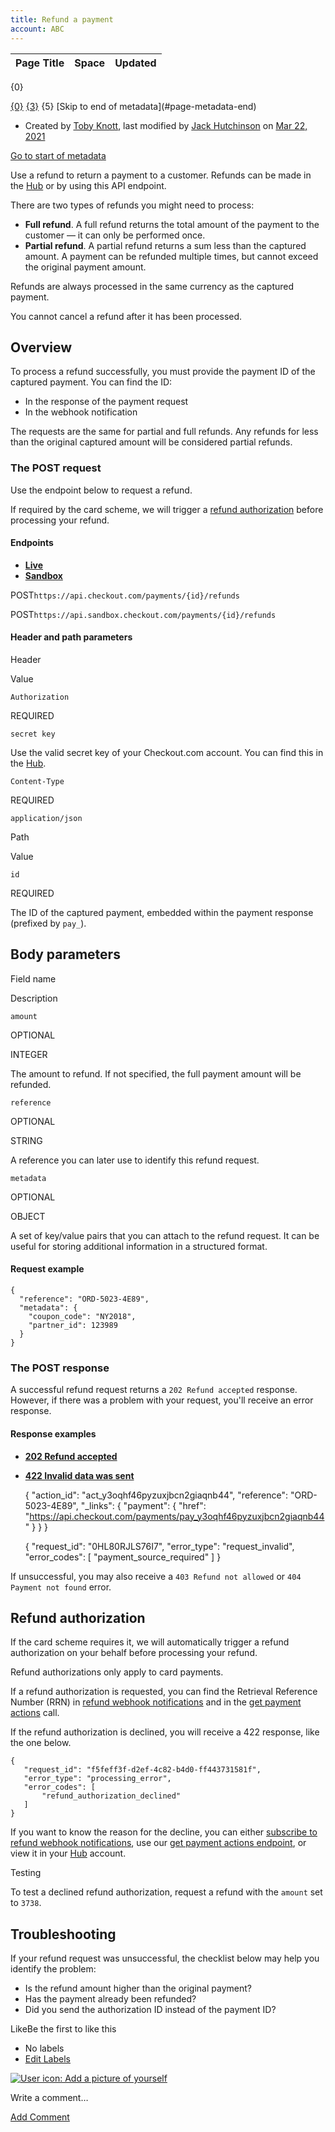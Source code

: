 ```yaml
---
title: Refund a payment
account: ABC
---
```


<table class="aui"> <thead> <tr class="header"> <th class="search-result-title">Page Title</th> <th class="search-result-space">Space</th> <th class="search-result-date">Updated</th> </tr> </thead> </table> <p class="search-result-count">{0}</p> <tr class="search-result"> <td class="search-result-title"><a href="{1}" class="content-type-{2}"><span>{0}</span></a></td> <td class="search-result-space"><a class="space" href="/display/{4}/" title="{3}">{3}</a></td> <td class="search-result-date"><span class="date" title="{6}">{5}</span></td> </tr> [Skip to end of metadata](#page-metadata-end)

*   Created by [Toby Knott](    /display/~toby.knott
    ), last modified by [Jack Hutchinson](    /display/~jack.hutchinson
    ) on [Mar 22, 2021](/pages/diffpagesbyversion.action?pageId=2785608&selectedPageVersions=10&selectedPageVersions=11 "Show changes")

[Go to start of metadata](#page-metadata-start)

Use a refund to return a payment to a customer. Refunds can be made in the [Hub](https://hub.checkout.com/v2) or by using this API endpoint.

There are two types of refunds you might need to process:

*   **Full refund**. A full refund returns the total amount of the payment to the customer — it can only be performed once.
*   **Partial refund**. A partial refund returns a sum less than the captured amount. A payment can be refunded multiple times, but cannot exceed the original payment amount.

Refunds are always processed in the same currency as the captured payment.

You cannot cancel a refund after it has been processed.

Overview
--------

To process a refund successfully, you must provide the payment ID of the captured payment. You can find the ID:

*   In the response of the payment request
*   In the webhook notification

The requests are the same for partial and full refunds. Any refunds for less than the original captured amount will be considered partial refunds.

### The POST request

Use the endpoint below to request a refund.

If required by the card scheme, we will trigger a [refund authorization](#Refundapayment-refundauthorization) before processing your refund.

#### Endpoints

*   [**Live**](#tabs-be71d38e-7284-4a1c-8145-09c698be266a-1)
*   [**Sandbox**](#tabs-be71d38e-7284-4a1c-8145-09c698be266a-2)

POST`https://api.checkout.com/payments/{id}/refunds`

POST`https://api.sandbox.checkout.com/payments/{id}/refunds`

#### Header and path parameters

Header

Value

`Authorization`

REQUIRED

`secret key`

Use the valid secret key of your Checkout.com account. You can find this in the [Hub](https://hub.checkout.com/v2).

`Content-Type`

REQUIRED

`application/json`

Path

Value

`id`

REQUIRED

The ID of the captured payment, embedded within the payment response (prefixed by `pay_`).

Body parameters
---------------

Field name

Description

`amount`

OPTIONAL

INTEGER

The amount to refund. If not specified, the full payment amount will be refunded.

`reference`

OPTIONAL

STRING

A reference you can later use to identify this refund request.

`metadata`

OPTIONAL

OBJECT

A set of key/value pairs that you can attach to the refund request. It can be useful for storing additional information in a structured format.

#### Request example

    {
      "reference": "ORD-5023-4E89",
      "metadata": {
        "coupon_code": "NY2018",
        "partner_id": 123989
      }
    }

### The POST response

A successful refund request returns a `202 Refund accepted` response. However, if there was a problem with your request, you'll receive an error response.

#### Response examples

*   [**202 Refund accepted**](#tabs-46a72ad6-f331-4bb0-8bd7-0c68cc6e1a1b-1)
*   [**422 Invalid data was sent**](#tabs-46a72ad6-f331-4bb0-8bd7-0c68cc6e1a1b-2)

    {
      "action_id": "act_y3oqhf46pyzuxjbcn2giaqnb44",
      "reference": "ORD-5023-4E89",
      "_links": {
        "payment": {
          "href": "https://api.checkout.com/payments/pay_y3oqhf46pyzuxjbcn2giaqnb44"
        }
      }
    }

    {
      "request_id": "0HL80RJLS76I7",
      "error_type": "request_invalid",
      "error_codes": [
        "payment_source_required"
      ]
    }

If unsuccessful, you may also receive a `403 Refund not allowed` or `404 Payment not found` error.

Refund authorization 
---------------------

If the card scheme requires it, we will automatically trigger a refund authorization on your behalf before processing your refund.

Refund authorizations only apply to card payments.

If a refund authorization is requested, you can find the Retrieval Reference Number (RRN) in [refund webhook notifications](/display/DOCS/Webhooks) and in the [get payment actions](/display/DOCS/Manage+payments) call.

If the refund authorization is declined, you will receive a 422 response, like the one below.

    {
       "request_id": "f5feff3f-d2ef-4c82-b4d0-ff443731581f",
       "error_type": "processing_error",
       "error_codes": [
           "refund_authorization_declined"
       ]
    }

If you want to know the reason for the decline, you can either [subscribe to refund webhook notifications](/display/DOCS/Webhooks), use our [get payment actions endpoint](/display/DOCS/Get+payment+actions), or view it in your [Hub](/display/DOCS/Manage+Hub+payments) account.

Testing

To test a declined refund authorization, request a refund with the `amount` set to `3738`.

Troubleshooting
---------------

If your refund request was unsuccessful, the checklist below may help you identify the problem:

*   Is the refund amount higher than the original payment?
*   Has the payment already been refunded?
*   Did you send the authorization ID instead of the payment ID?

LikeBe the first to like this

*   No labels
*   [Edit Labels](# "Edit Labels (Type 'l')")

[![User icon: Add a picture of yourself](/s/en_GB/7901/abf7b35644d5a5d1d7e4b0969a83e8eb2b569fb5/_/images/icons/profilepics/add_profile_pic.svg)](/users/profile/editmyprofilepicture.action)

Write a comment…

[Add Comment](/display/DOCS/Refund+a+payment?showComments=true&showCommentArea=true#addcomment)